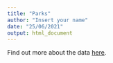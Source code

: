 ```yaml
---
title: "Parks"
author: "Insert your name"
date: "25/06/2021"
output: html_document
---
```


Find out more about the data [here](https://github.com/rfordatascience/tidytuesday/blob/master/data/2021/2021-06-22/readme.md).
